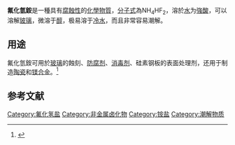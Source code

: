 {{Chembox
| ImageFileL1 = Ammonium-3D-vdW.png
| ImageFileL1_Ref = {{chemboximage|correct|??}}
| ImageNameL1 = 銨離子的分子填充模型
| ImageFileR1 = Hydrogendifluoride-3D-vdW.png
| ImageFileR1_Ref = {{chemboximage|correct|??}}
| ImageNameR1 = 氟氫根的分子填充模型
| ImageFile2 = Sample of Ammonium bifluoride.jpg
| ImageName2 = 氟化氫銨樣本
|   Name =氟化氢铵 
|   IUPACName =Ammonium hydrogen fluoride
|   OtherNames = 
| Section1 = {{Chembox Identifiers
| CASNo = 1341-49-7 
| CASNo_Ref = {{cascite|changed|??}}
| CASNo1 = 1341-49-7
| CASNo1_Ref = {{cascite|correct|CAS}}
|    SMILES  =  
|    RTECS  =  
|  ChemSpiderID  =  21241205
|  ChemSpiderID_Ref  = {{chemspidercite|changed|chemspider}}|  EC_number  =  215-676-4
|  UNNumber  =  1727
|  UNII  =  C2M215358O
|  PubChem  =  14935
|  SMILES1  =  [F-].F.[NH4+]
|  StdInChI  =  1S/F2H.H3N/c1-3-2;/h;1H3/q-1;/p+1
|  StdInChI_Ref  = {{stdinchicite|changed|chemspider}}|  InChI  =  1/2FH.H3N/h2*1H;1H3
|  StdInChIKey  =  XIONBZYFLSJNBW-UHFFFAOYSA-O
|  StdInChIKey_Ref  = {{stdinchicite|changed|chemspider}}|  InChIKey  =  KVBCYCWRDBDGBG-UHFFFAOYAG
}}
| Section2 = {{Chembox Properties
|   Formula =　NH<sub>4</sub>HF<sub>2</sub>  
|   MolarMass = 57.04  
|   Appearance = 白色或无色透明结晶
|   Density =1.52 
|   Solubility = 
|   MeltingPt = 124.6℃
|   BoilingPt =240℃
|   pKa = 
|   pKb = 
|   Viscosity = 
  }}
| Section3 = {{Chembox Structure
|   MolShape = 
|   Coordination = 
|   CrystalStruct = 斜方
|   Dipole =
  }}
| Section7 = {{Chembox Hazards
|   ExternalMSDS =
|   MainHazards = 具有腐蝕性
|   FlashPt = 
|   RPhrases = 
|   SPhrases = 
  }}
| Section8 = {{Chembox Related
|   OtherAnions =
|   OtherCations =
|   OtherCpds = 
  }}
}}
'''氟化氫銨'''是一種具有[[腐蝕性|腐蝕性]]的[[化學物質|化學物質]]，[[分子式|分子式]]為NH<sub>4</sub>HF<sub>2</sub>，溶於[[水|水]]为[[強酸|強酸]]{{cn}}，可以溶解[[玻璃|玻璃]]，微溶于[[醇|醇]]，极易溶于[[冷水|冷水]]，而且非常容易潮解。

==用途==
氟化氫銨可用於[[玻璃|玻璃]]的蝕刻、[[防腐剂|防腐剂]]、[[消毒剂|消毒剂]]、硅素钢板的表面处理剂，还用于制造[[陶瓷|陶瓷]]和[[镁|镁]][[合金|合金]]。<ref>{{Cite web |url=http://www.chemyq.com/xz/xz1/1241qinqx.htm |title=存档副本 |accessdate=2008-03-12 |archive-date=2007-10-22 |archive-url=https://web.archive.org/web/20071022031718/http://chemyq.com/xz/xz1/1241qinqx.htm |dead-url=no }}</ref>

==参考文献==
<div class="references-small">
<references />
</div>

{{无机化合物小作品}}

[[Category:氟化氢盐|Category:氟化氢盐]]
[[Category:非金属卤化物|Category:非金属卤化物]]
[[Category:铵盐|Category:铵盐]]
[[Category:潮解物质|Category:潮解物质]]